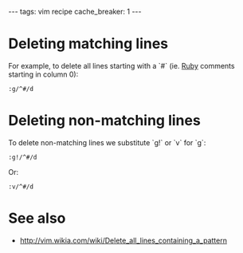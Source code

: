 ---
tags: vim recipe
cache_breaker: 1
---
= Deleting matching lines =

For example, to delete all lines starting with a `#` (ie. [[Ruby]] comments starting in column 0):

 :g/^#/d

= Deleting non-matching lines =

To delete non-matching lines we substitute `g!` or `v` for `g`:

 :g!/^#/d

Or:

 :v/^#/d

= See also =

* http://vim.wikia.com/wiki/Delete_all_lines_containing_a_pattern
